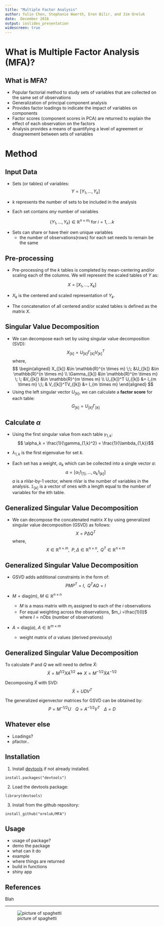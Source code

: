```yaml
---
title: "Multiple Factor Analysis"
author: Yulin Chen, Stephanie Wuerth, Eren Bilir, and Jim Oreluk
date:  December 2016
output: ioslides_presentation
widescreen: true
---
```


# What is Multiple Factor Analysis (MFA)? 

## What is MFA?

- Popular factorial method to study sets of variables that are collected on the same set of observations
- Generalization of principal component analysis
- Provides factor loadings to indicate the impact of variables on components
- Factor scores (component scores in PCA) are returned to explain the effect of each observation on the factors
- Analysis provides a means of quantifying a level of agreement or disagreement between sets of variables

# Method 
## Input Data
* Sets (or tables) of variables:  
$$ Y = [Y_1, \ldots, Y_k] $$
* $k$ represents the number of sets to be included in the analysis  

* Each set contains _any_ number of variables


$$\{Y_1, \ldots, Y_k\} \in \mathbb{R}^{n \times m_i}\; \text{for}\; i = 1, \ldots k$$


* Sets can share or have their own unique variables 
    - the number of observations(rows) for each set needs to remain be the same

## Pre-processing

- Pre-processing of the $k$ tables is completed by mean-centering and/or scaling each of the columns. We will represent the scaled tables of $Y$ as: 

$$ X = [X_1, \ldots, X_k] $$

- $X_k$ is the centered and scaled representation of $Y_k$. 

- The concatenation of all centered and/or scaled tables is defined as the matrix $X$.

## Singular Value Decomposition

- We can decompose each set by using singular value decomposition (SVD): 
$$X_{[k]} = U_{[k]} \Gamma_{[k]} V_{[k]}^T$$
where,
$$
\begin{aligned}
X_{[k]} &\in \mathbb{R}^{n \times m} \;\; &U_{[k]} &\in \mathbb{R}^{n \times m} \\
\Gamma_{[k]} &\in \mathbb{R}^{m \times m} \; \; &V_{[k]} &\in \mathbb{R}^{m \times m} \\
U_{[k]}^T U_{[k]} &= I_{m \times m} \;\; & V_{[k]}^TV_{[k]} &= I_{m \times m}
\end{aligned}
$$
- Using the left singular vector $U_{[k]}$, we can calculate a __factor score__ for each table: 
$$ G_{[k]} = U_{[k]} \Gamma_{[k]} $$


## Calculate $\alpha$

- Using the first singular value from each table $\gamma_{1,k}$: 
$$ \alpha_k = \frac{1}{\gamma_{1,k}^2} = \frac{1}{\lambda_{1,k}}$$ 

- $\lambda_{1,k}$ is the first eigenvalue for set $k$. 

- Each set has a weight, $\alpha_k$ which can be collected into a single vector $a$: 
$$ a = [\alpha_1 1_{[1]}, \ldots,  \alpha_k 1_{[k]}]$$ 
$a$ is a nVar-by-1 vector, where nVar is the number of variables in the analysis.  $\mathbb{1}_{[k]}$ is a vector of ones with a length equal to the number of variables for the $k$th table.

## Generalized Singular Value Decomposition

- We can decompose the concatenated matrix $X$ by using generalized singular value decomposition (GSVD) as follows: 
$$ X = P \Delta Q^T $$
where, 
$$ X \in \mathbb{R}^{n \times m},\;\; P,\Delta \in \mathbb{R}^{n \times n},\;\; Q^T \in \mathbb{R}^{n \times m}$$

## Generalized Singular Value Decomposition

- GSVD adds additional constraints in the form of:
$$ P M P^T = I, \;\; Q^T A Q = I$$

- $M = \text{diag}(m)$,  $M \in \mathbb{R}^{n \times n}$
    + $M$ is a mass matrix with $m_i$ assigned to each of the $i$ observations
    + For equal weighting across the observations, $m_i =\frac{1}{I}$ where $I = \text{nObs}$ (number of observations)
  
- $A = \text{diag}(a)$,  $A \in \mathbb{R}^{m \times m}$
    + weight matrix of $\alpha$ values (derived previously) 

## Generalized Singular Value Decomposition 

To calculate $P$ and $Q$ we will need to define $\tilde{X}$:
$$ \tilde{X} = M^{1/2} X A^{1/2} \Longleftrightarrow X = M^{-1/2} \tilde{X} A^{-1/2}$$

Decomposing $\tilde{X}$ with SVD:
$$ \tilde{X} = U D V^T $$

The generalized eigenvector matrices for GSVD can be obtained by: 
$$ P = M^{-1/2} U  \;\;\;\; Q = A^{-1/2} V^T \;\;\;\; \Delta = D $$

## Whatever else

- Loadings? 
- pfactor..


## Installation

1) Install [devtools](https://github.com/hadley/devtools) if not already installed.
```
install.packages("devtools")
```

2) Load the devtools package: 
```
library(devtools)
```

3) Install from the github repository: 
```
install_github("oreluk/MFA")
```

## Usage
- usage of package?
- demo the package
- what can it do
- example
- where things are returned
- build in functions
- shiny app

## References
Blah

----

  ![picture of spaghetti](images/spaghetti.jpg)
